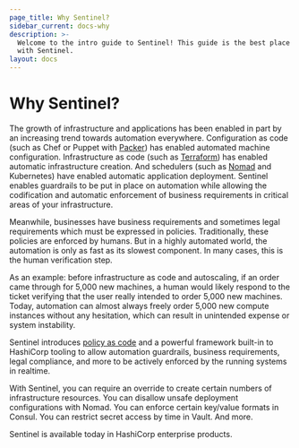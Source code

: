 ```yaml
---
page_title: Why Sentinel?
sidebar_current: docs-why
description: >-
  Welcome to the intro guide to Sentinel! This guide is the best place to start
  with Sentinel.
layout: docs
---
```


# Why Sentinel?

The growth of infrastructure and applications has been enabled in part
by an increasing trend towards automation everywhere.
Configuration as code (such as Chef or Puppet with [Packer](https://www.packer.io))
has enabled automated machine configuration. Infrastructure
as code (such as [Terraform](https://www.terraform.io)) has enabled
automatic infrastructure creation. And schedulers (such as
[Nomad](https://www.nomadproject.io) and Kubernetes) have enabled
automatic application deployment.
Sentinel enables guardrails to be put in place
on automation while allowing the codification and automatic enforcement
of business requirements in critical areas of your infrastructure.

Meanwhile, businesses have business requirements and sometimes legal
requirements which must be expressed in policies. Traditionally, these
policies are enforced by humans. But in a highly automated world, the
automation is only as fast as its slowest component. In many cases, this
is the human verification step.

As an example: before infrastructure as code and autoscaling, if an order
came through for 5,000 new machines, a human would likely respond to the
ticket verifying that the user really intended to order 5,000 new machines.
Today, automation can almost always freely order 5,000 new compute instances
without any hesitation, which can result in unintended expense or system
instability.

Sentinel introduces [policy as code](/sentinel/concepts/policy-as-code)
and a powerful framework built-in to HashiCorp tooling to allow automation
guardrails, business requirements, legal compliance, and more to be
actively enforced by the running systems in realtime.

With Sentinel, you can require an override to create certain numbers of
infrastructure resources. You can disallow unsafe deployment configurations
with Nomad. You can enforce certain key/value formats in Consul. You
can restrict secret access by time in Vault. And more.

Sentinel is available today in HashiCorp enterprise products.
